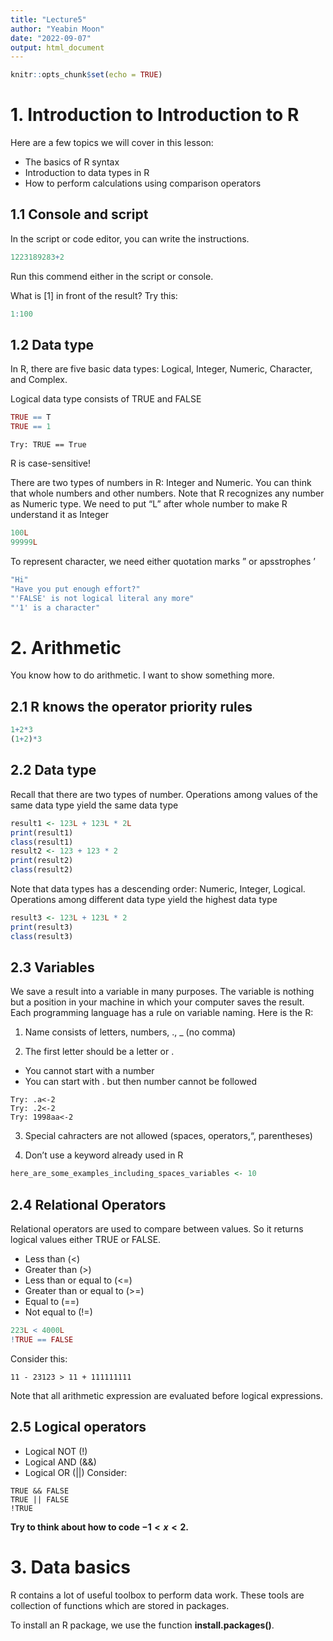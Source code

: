 ```yaml
---
title: "Lecture5"
author: "Yeabin Moon"
date: "2022-09-07"
output: html_document
---
```


```r
knitr::opts_chunk$set(echo = TRUE)
```

# 1. Introduction to Introduction to R

Here are a few topics we will cover in this lesson:

- The basics of R syntax
- Introduction to data types in R
- How to perform calculations using comparison operators


## 1.1 Console and script
In the script or code editor, you can write the instructions. 
```r
1223189283+2
```
Run this commend either in the script or console.

What is [1] in front of the result? Try this:
```r
1:100
```

## 1.2 Data type
In R, there are five basic data types: Logical, Integer, Numeric, Character, and Complex.

Logical data type consists of TRUE and FALSE
```r
TRUE == T
TRUE == 1
```
```
Try: TRUE == True
```
R is case-sensitive!

There are two types of numbers in R: Integer and Numeric. You can think that whole numbers and other numbers. Note that R recognizes any number as Numeric type. We need to put "L" after whole number to make R understand it as Integer
```r
100L
99999L
```

To represent character, we need either quotation marks " or apsstrophes '
```r
"Hi"
"Have you put enough effort?"
"'FALSE' is not logical literal any more"
"'1' is a character"
```

# 2. Arithmetic
You know how to do arithmetic. I want to show something more.

## 2.1 R knows the operator priority rules
```r
1+2*3
(1+2)*3
```

## 2.2 Data type
Recall that there are two types of number. Operations among values of the same data type yield the same data type
```r
result1 <- 123L + 123L * 2L
print(result1)
class(result1)
result2 <- 123 + 123 * 2
print(result2)
class(result2)
```
Note that data types has a descending order: Numeric, Integer, Logical. Operations among different data type yield the highest data type 
```r
result3 <- 123L + 123L * 2
print(result3)
class(result3)
```

## 2.3 Variables
We save a result into a variable in many purposes. The variable is nothing but a position in your machine in which your computer saves the result. Each programming language has a rule on variable naming. Here is the R:

1. Name consists of letters, numbers, ., _ (no comma)

2. The first letter should be a letter or .
  - You cannot start with a number
  - You can start with . but then number cannot be followed
```
Try: .a<-2
Try: .2<-2
Try: 1998aa<-2
```
3. Special cahracters are not allowed (spaces, operators,", parentheses)

4. Don't use a keyword already used in R

```r
here_are_some_examples_including_spaces_variables <- 10
```

## 2.4 Relational Operators
Relational operators are used to compare between values. So it returns logical values either TRUE or FALSE.

- Less than (<)
- Greater than (>)
- Less than or equal to (<=)
- Greater than or equal to (>=)
- Equal to (==)
- Not equal to (!=)

```r
223L < 4000L
!TRUE == FALSE
```

Consider this:
```
11 - 23123 > 11 + 111111111
```
Note that all arithmetic expression are evaluated before logical expressions.

## 2.5 Logical operators
- Logical NOT (!)
- Logical AND (&&)
- Logical OR (||)
Consider:
```
TRUE && FALSE
TRUE || FALSE
!TRUE
```
<b>Try to think about how to code $-1< x< 2$. </b>

# 3. Data basics
R contains a lot of useful toolbox to perform data work. These tools are collection of functions which are stored in packages. 

To install an R package, we use the function <b>install.packages()</b>.

